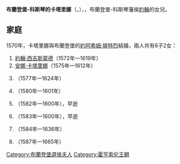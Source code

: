 {{Multiple issues|
{{Expand language|1=en|time=2021-01-26T15:08:56+00:00}}
{{Unreferenced|time=2021-01-26T15:08:56+00:00}}
}}
{{Infobox noble
| name        = 布蘭登堡-科斯琴的卡塔里娜
| image       = Catherine of Brandenburg-Küstrin.jpg
| succession  = 布蘭登堡選侯夫人
| reign       = 1598年 — 1602年
| birth_date  = {{birth_date|1549|8|10|df=yes}}
| birth_place = [[奥得河畔科斯琴|科斯琴]]
| death_date  = {{death date and age|1602|9|30|1549|8|10|df=yes}}
| death_place = [[克尔恩_(柏林)|克爾恩]]
| noble family= [[霍亨索倫王朝|霍亨索倫王朝]]
| father      = [[約翰_(布蘭登堡-科斯琴藩侯)|布蘭登堡-科斯琴藩侯約翰]]
| mother      = [[不倫瑞克-沃爾芬比特爾的卡塔里娜|不倫瑞克-沃爾芬比特爾的卡塔里娜]]
}}
'''布蘭登堡-科斯琴的卡塔里娜'''（{{lang-de|Katharina von Brandenburg-Küstrin}}，{{bd|1549年|8月10日|1602年|9月30日}}），{{le|布蘭登堡選侯夫人|List of consorts of Brandenburg}}，布蘭登堡-科斯琴藩侯[[約翰_(布蘭登堡-科斯琴藩侯)|約翰]]的女兒。

== 家庭 ==
1570年，卡塔里娜與布蘭登堡的[[約阿希姆·腓特烈|約阿希姆·腓特烈]]結婚，兩人共有6子2女：
# [[約翰·西吉斯蒙德|約翰·西吉斯蒙德]]（1572年—1619年）
# [[布蘭登堡的安娜·卡塔里娜|安娜·卡塔里娜]]（1575年—1612年）
# {{le|約翰·格奧爾格 (布蘭登堡-雅格恩多夫)|Johann Georg von Brandenburg|約翰·格奧爾格}}（1577年—1624年）
# {{link-de|布蘭登堡的奧古斯特|August von Brandenburg|奧古斯特}}（1580年—1601年）
# {{link-de|布蘭登堡的阿爾布雷希特·腓特烈|Albert Friedrich von Brandenburg|阿爾貝特·腓特烈}}（1582年—1600年），早逝
# {{link-de|布蘭登堡的約阿希姆|Joachim von Brandenburg|約阿希姆}}（1583年—1600年），早逝
# {{le|布蘭登堡的芭芭拉·索菲亞|Barbara Sophie of Brandenburg|芭芭拉·索菲亞}}（1584年—1636年）
# {{le|布蘭登堡的克里斯蒂安·威廉|Christian William of Brandenburg|克里斯蒂安·威廉}}（1587年—1665年）

{{DEFAULTSORT: Katharina}}
[[Category:布蘭登堡選侯夫人|Category:布蘭登堡選侯夫人]]
[[Category:霍亨索伦王朝|Category:霍亨索伦王朝]]